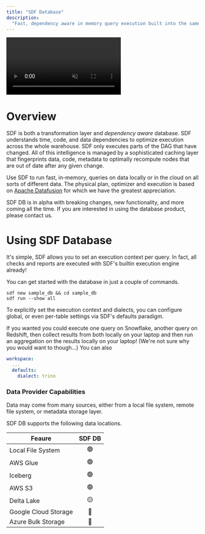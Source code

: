 ```yaml
---
title: "SDF Database"
description:
  "Fast, dependency aware in memory query execution built into the same binary as SDF, with the same SQL syntax as Trino and AWS Athena. Powered by Apache DataFusion."
---
```


<Frame>
    <video
    autoPlay
    muted
    className="w-full aspect-video"
    src="https://cdn.sdf.com/vid/final_final_incremental_run.mp4"
    ></video>
</Frame>

# Overview
SDF is both a transformation layer and *dependency aware* database. SDF understands time, code, and data dependencies 
to optimize execution across the whole warehouse. SDF only executes parts of the DAG that have changed. All of this intelligence is managed by 
a sophisticated caching layer that fingerprints data, code, metadata to optimally recompute nodes that are out of date after any given change. 

Use SDF to run fast, in-memory, queries on data locally or in the cloud on all sorts of different data. The physical plan, optimizer and execution is based on [Apache Datafusion](https://datafusion.apache.org/) for which we have the greatest appreciation.

<Tip>
SDF DB is in alpha with breaking changes, new functionality, and more coming all the time. If you are interested in using the database product, please contact us.
</Tip>

# Using SDF Database
It's simple, SDF allows you to set an execution context per query. In fact, all checks and reports are executed with SDF's builtin execution engine already!

You can get started with the database in just a couple of commands.
``` shell
sdf new sample_db && cd sample_db
sdf run --show all
```

To explicitly set the execution context and dialects, you can configure global, or even per-table settings via SDF's defaults paradigm. 

If you wanted you could execute one query on Snowflake, another query on Redshift, then collect results from both locally on your laptop and then run an aggregation on the results locally on your laptop!
(We're not sure why you would want to though...)
You can also 
```yml
workspace:
  ...
  defaults: 
    dialect: trino
```

### Data Provider Capabilities
Data may come from many sources, either from a local file system, remote file system, or metadata storage layer.

SDF DB supports the following data locations.

| Feaure                 | SDF DB |
|------------------------|:------:|
| Local File System      |   🟢   |
| AWS Glue               |   🟢   | 
| Iceberg                |   🟢   | 
| AWS S3                 |   🟢   | 
| Delta Lake             |   🟡   | 
| Google Cloud Storage   |   🔴   | 
| Azure Bulk Storage     |   🔴   |
